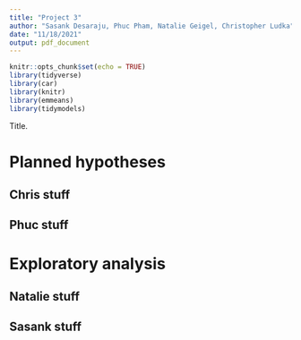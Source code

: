 ```yaml
---
title: "Project 3"
author: "Sasank Desaraju, Phuc Pham, Natalie Geigel, Christopher Ludka"
date: "11/18/2021"
output: pdf_document
---
```


```r
knitr::opts_chunk$set(echo = TRUE)
library(tidyverse)
library(car)
library(knitr)
library(emmeans)
library(tidymodels)

```


Title.

# Planned hypotheses

## Chris stuff

## Phuc stuff

# Exploratory analysis

## Natalie stuff

## Sasank stuff
